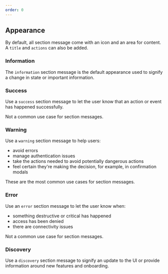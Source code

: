 ```yaml
---
order: 0
---
```



## Appearance

By default, all section message come with an icon and an area for content. A `title` and `actions` can also be added.

### Information

The `information` section message is the default appearance used to signify a change in state or important information.

<Example
  Component={SectionMessageDefault}
  packageName="@atlaskit/section-message"
/>

### Success

Use a `success` section message to let the user know that an action or event has happened successfully.

Not a common use case for section messages.

<Example
  Component={SectionMessageSuccess}
  packageName="@atlaskit/section-message"
/>

### Warning

Use a `warning` section message to help users:

- avoid errors
- manage authentication issues
- take the actions needed to avoid potentially dangerous actions
- feel certain they're making the decision, for example, in confirmation modals

These are the most common use cases for section messages.

<Example
  Component={SectionMessageWarning}
  packageName="@atlaskit/section-message"
/>

### Error

Use an `error` section message to let the user know when:

- something destructive or critical has happened
- access has been denied
- there are connectivity issues

Not a common use case for section messages.

<Example
  Component={SectionMessageError}
  packageName="@atlaskit/section-message"
/>

### Discovery

Use a `discovery` section message to signify an update to the UI or provide information around new features and onboarding.

<Example
  Component={SectionMessageDiscovery}
  packageName="@atlaskit/section-message"
/>
